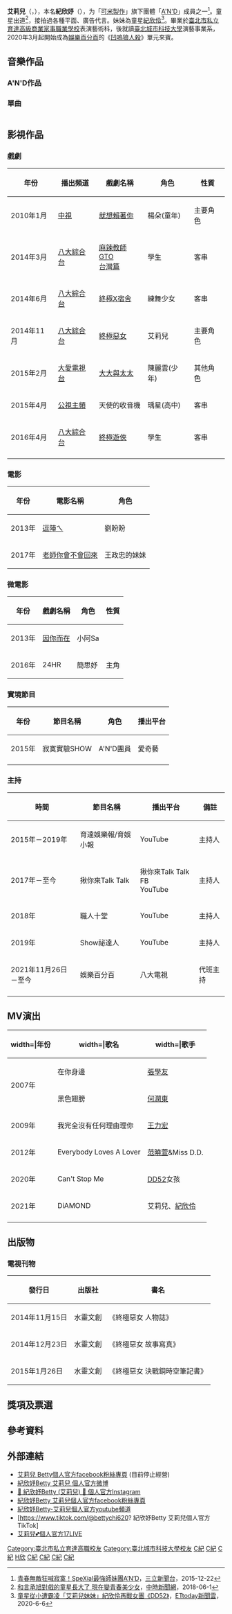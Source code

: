 {{Overly detailed|time=2022-05-26T03:06:53+00:00}}
{{藝人
| 姓名 = 艾莉兒
| 類型 = 女藝人
| 圖片 =
| 圖片尺寸 = 
| 本名 = 紀欣妤
| 羅馬拼音 = Chi Shin-Yu
| 英文名 = Allie (藝名) <br>   Betty Chi (本人)
| 暱稱 = 女版陳零九<ref name="女版陳零九">[https://star.ettoday.net/news/2103260?redirect=1 「女版陳零九」現身遭邱鋒澤開嗆！　狼人殺高玩9個月激戰81場]，[[ETtoday新聞雲|ETtoday新聞雲]]，2021-10-17</ref> <br>
| 國籍 = {{ROC}}
| 出生日期 = {{Birth_date_and_age|2000|6|20}}
| 出生地點 = {{TWN}}[[台北市|台北市]][[士林區|士林區]]
| 教育程度 = [[百齡高中|百齡高中]]國中部<br>[[育達高職|育達高職]]表演藝術科<br>[[台北城市科技大學|台北城市科技大學]]演藝事業系
| 出道地點 = {{TW}}
| 代表作品 = 電視劇《[[終極惡女|終極惡女]]》
| 親屬     = 妹:[[紀欣伶|紀欣伶]]  弟:紀威宇
| 音樂類型 = [[華語流行音樂|華語流行音樂]]
| 職業 = [[學生|學生]]、[[演員|演員]]、[[歌手|歌手]]、[[舞者|舞者]]、[[主持|主持]]
| 語言 = [[中華民國國語|國語]]、[[台語|台語]]、[[英語|英語]]
| 活躍年代 = 2005年－至今
| 唱片公司 = 
| 經紀公司 = [[顛覆國際|顛覆國際]]（2005年－2014年）<br>[[可米國際影視|可米國際影視]]（2014年-2020年）<br>[[八大電視|八大電視]]（2021年-至今）
| 網站 = 
| 音樂專輯 = 
| 相關團體 = [[A'N'D|A'N'D]]
| imdb = 6932796
|  module = {{Infobox YouTube personality
|embed = yes
| header-color         =
| honorific_prefix     =
| name                 = 艾莉兒
| channel_url          = UCW4oeAeWY3DEgYNaS6thXjg
| channel_display_name = 紀欣妤Betty-艾莉兒
| years_active         = 2014年3月23日－至今
| genre                = 音樂、VLOG、盤點類、開箱
| subscribers          = 1.8萬 （2022年6月30日）
| views                = 1,668,368次（2022年6月30日）
}}}}
'''艾莉兒'''（{{lang-en|Allie}}，{{bd|2000年|6月20日|catIdx=C紀}}），本名'''紀欣妤'''（{{lang-en|Betty Chi}}），为「[[可米國際影視|可米製作]]」旗下團體「[[A'N'D|A'N'D]]」成員之一<ref name="A'N'D">[https://www.setn.com/News.aspx?NewsID=111469 青春無敵狂喊寂寞！SpeXial最強師妹團A’N’D]，[[三立新聞台|三立新聞台]]，2015-12-22</ref>。童星出道<ref name="童星長大了">[https://www.chinatimes.com/realtimenews/20180601003137-260404?chdtvl 和言承旭對戲的童星長大了 現在變青春美少女]，[[中時新聞網|中時新聞網]]，2018-06-1</ref>，接拍過各種平面、廣告代言。妹妹為童星[[紀欣伶|紀欣伶]]<ref name="妹妹">[https://star.ettoday.net/news/1731424= 童星從小遭霸凌「艾莉兒妹妹」紀欣伶再戰女團《DD52》]，[[ETtoday新聞雲|ETtoday新聞雲]]，2020-6-6</ref>。畢業於[[臺北市私立育達高級商業家事職業學校|臺北市私立育達高級商業家事職業學校]]表演藝術科，後就讀[[臺北城市科技大學|臺北城市科技大學]]演藝事業系，2020年3月起開始成為[[娛樂百分百|娛樂百分百]]的《[[凹嗚狼人殺|凹嗚狼人殺]]》單元來賓。

==音樂作品==
===A'N'D作品===
{{For|《A'N'D》之作品|A'N'D#音樂作品}}
===單曲===
{| class="wikitable"
|-
|-
!width=|年份 !!width=|日期	!!width=|歌曲名稱 !!width=|合唱歌手	!!width=|作詞!!width=|作曲
|-

|align="left"|2021年||8月20日||DiAMOND<ref>[https://www.youtube.com/watch?v=2uCN4nL8QqI DiAMOND ]{{Wayback|url=https://www.youtube.com/watch?v=2uCN4nL8QqI |date=20210820032900}}- [[Youtube|Youtube]]，2021-08-20</ref>|| [[紀欣伶|紀欣伶]]||艾莉兒||艾莉兒
|-
|}

==影視作品== 
=== 戲劇 ===
{| class="wikitable" 
|- 
!年份||播出頻道||戲劇名稱||角色||性質
|- 
|2010年1月||[[中視|中視]]||[[就想賴著你|就想賴著你]]||楊朵(童年)||主要角色
|- 
|2014年3月||[[八大綜合台|八大綜合台]]||[[GTO_(2012年電視劇)|麻辣教師GTO<br>台灣篇]]||學生||客串
|- 
|2014年6月||[[八大綜合台|八大綜合台]]||[[終極X宿舍|終極X宿舍]]||練舞少女||客串
|-
|2014年11月||[[八大綜合台|八大綜合台]]||[[終極惡女|終極惡女]]||艾莉兒||主要角色
|- 
|2015年2月||[[大愛電視台|大愛電視台]]||[[大大與太太|大大與太太]]||陳麗雲(少年)||其他角色
|-
|2015年4月||[[公視主頻|公視主頻]]||天使的收音機||瑀星(高中)||客串
|-
|2016年4月||[[八大綜合台|八大綜合台]]||[[終極遊俠|終極遊俠]]||學生||客串
|-
|}

===電影===
{| class="wikitable" 
|- 
! 年份||電影名稱||角色
|- 
| 2013年||[[逗陣ㄟ|逗陣ㄟ]]||劉盼盼
|-
| 2017年||[[老師你會不會回來|老師你會不會回來]]||王政忠的妹妹
|}

===微電影===
{| class="wikitable" 
|- 
! 年份||戲劇名稱||角色||性質
|- 
| 2013年||[[因你而在|因你而在]]||小阿Sa||
|- 
| 2016年||24HR||簡思妤||主角
|}

===實境節目===
{| class="wikitable" 
|- 
! 年份||節目名稱||角色||播出平台
|- 
| 2015年||寂寞實驗SHOW||A'N'D團員||愛奇藝
|- 
|}

===主持=== 
{| class="wikitable" 
|- 
! 時間||節目名稱||播出平台||備註
|-
|2015年－2019年||育達娛樂報/育娛小報||YouTube ||主持人
|-
|2017年－至今||揪你來Talk Talk||揪你來Talk Talk FB<br>YouTube||主持人
|-
|2018年||職人十堂||YouTube||主持人
|-
|2019年||Show祕達人||YouTube||主持人
|-
|2021年11月26日－至今||娛樂百分百||八大電視||代班主持
|-
|}

==MV演出==
{| class="wikitable"
|-
!width=|年份 !!width=|歌名!!width=|歌手
|-
|rowspan="2"|2007年 || 在你身邊||[[張學友|張學友]]
|-
| 黑色翅膀||[[何潤東|何潤東]]
|-
|rowspan="1"|2009年 || 我完全沒有任何理由理你||[[王力宏|王力宏]]
|-
|rowspan="1"|2012年 || Everybody Loves A Lover||[[范曉萱|范曉萱]]&Miss D.D.
|-
|rowspan="1"|2020年 || Can't Stop Me||[[菱格世代Dancing_Diamond_52|DD52]]女孩
|-
|rowspan="1"|2021年 || DiAMOND|| 艾莉兒、[[紀欣伶|紀欣伶]]
|-
|}

==出版物==
===電視刊物===
{| class="wikitable" 
|-
!發行日||出版社||書名
|-
|2014年11月15日||水靈文創||《終極惡女 人物誌》
|-
|2014年12月23日||水靈文創||《終極惡女 故事寫真》
|-
|2015年1月26日||水靈文創||《終極惡女 決戰銅時空筆記書》
|}

==獎項及票選==
{{seealso||A'N'D#獎項及票選}}

== 參考資料 ==
{{reflist}}

==外部連結==
* [https://www.facebook.com/bettychi0620 艾莉兒 Betty個人官方facebook粉絲專頁] (目前停止經營)
* [http://www.weibo.com/betty0620?from=myfollow_all 紀欣妤Betty 艾莉兒 個人官方微博]
* [https://instagram.com/bettychi620/ 🌸 紀欣妤Betty (艾莉兒) 🌸 個人官方Instagram]
* [https://www.facebook.com/bettychi620x/?fref=mentions&__tn__=K-R_location=profile_browser 紀欣妤Betty 艾莉兒個人官方facebook粉絲專頁]
* [https://www.youtube.com/channel/UCW4oeAeWY3DEgYNaS6thXjg 紀欣妤Betty-艾莉兒個人官方youtube頻道]  
* [https://www.tiktok.com/@bettychi620?  紀欣妤Betty 艾莉兒個人官方TikTok]
* [https://17.live/zh-Hant/profile/r/2957634 艾莉兒💕個人官方17LIVE]

[[Category:臺北市私立育達高職校友|Category:臺北市私立育達高職校友]]
[[Category:臺北城市科技大學校友|Category:臺北城市科技大學校友]]
[[Category:台灣电影女演員|C紀]]
[[Category:台灣电视女演員|C紀]]
[[Category:台灣女歌手|C紀]]
[[Category:紀姓|H欣]]
[[Category:A'N'D|C紀]]
[[Category:臺灣女舞者|C紀]]
[[Category:客家裔臺灣人|C紀]]
[[Category:士林人|C紀]]